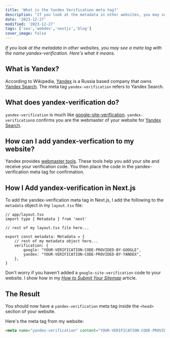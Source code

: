 ```yaml
---
title: 'What is the Yandex Verification meta tag?'
description: "If you look at the metadata in other websites, you may see a meta tag with the name yandex-verification. Here's what it means."
date: '2023-12-27'
modified: '2023-12-27'
tags: ['seo','webdev','nextjs','blog']
cover_image: false
---
```


_If you look at the metadata in other websites, you may see a meta tag with the name yandex-verification. Here's what it means._

## What is Yandex? 

According to Wikipedia, [Yandex](https://en.wikipedia.org/wiki/Yandex) is a Russia based company that owns [Yandex Search](https://yandex.com/). The meta tag `yandex-verification` refers to Yandex Search.

## What does yandex-verification do?

`yandex-verification` is much like [google-site-verification](https://support.google.com/webmasters/answer/9008080). `yandex-verification`s confirms you are the webmaster of your website for [Yandex Search](https://yandex.com/).

## How can I add yandex-verfication to my website?

Yandex provides [webmaster tools](https://webmaster.yandex.com/welcome/). These tools help you add your site and receive your verification code. You then place the code in the yandex-verification meta tag for confirmation. 

## How I Add yandex-verification in Next.js 

To add the yandex-verification meta tag in Next.js, I add the following to the `metadata` object in my `layout.tsx` file: 

```tsx 
// app/layout.tsx
import type { Metadata } from 'next'

// rest of my layout.tsx file here...

export const metadata: Metadata = {
    // rest of my metadata object here... 
    verification: {
        google: "YOUR-VERIFICATION-CODE-PROVIDED-BY-GOOGLE",
        yandex: "YOUR-VERIFICATION-CODE-PROVIDED-BY-YANDEX",
    },
}
```
Don't worry if you haven't added a `google-site-verification` code to your website. I show how in my [_How to Submit Your Sitemap_](https://www.davegray.codes/posts/nextjs-how-to-submit-your-sitemap) article. 

## The Result 

You should now have a `yandex-verification` meta tag inside the `<head>` section of your website. 

Here's the meta tag from my website: 

```html 
<meta name="yandex-verification" content="YOUR-VERIFICATION-CODE-PROVIDED-BY-YANDEX">
```
